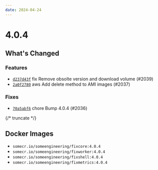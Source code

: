 ```yaml
---
date: 2024-04-24
---
```


# 4.0.4

## What's Changed

### Features

- [`d237d43f`](https://github.com/someengineering/fix/commit/d237d43f) <span class="badge badge--secondary">fix</span> Remove obsolte version and download volume (#2039)
- [`2a0f2780`](https://github.com/someengineering/fix/commit/2a0f2780) <span class="badge badge--secondary">aws</span> Add delete method to AMI images (#2037)

### Fixes

- [`70a5abf6`](https://github.com/someengineering/fix/commit/70a5abf6) <span class="badge badge--secondary">chore</span> Bump 4.0.4 (#2036)

{/* truncate */}

## Docker Images

- `somecr.io/someengineering/fixcore:4.0.4`
- `somecr.io/someengineering/fixworker:4.0.4`
- `somecr.io/someengineering/fixshell:4.0.4`
- `somecr.io/someengineering/fixmetrics:4.0.4`
